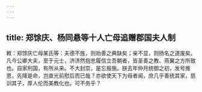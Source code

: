 ```yaml
---
---
---
```

title: 郑馀庆、杨同悬等十人亡母追赠郡国夫人制
---



敕：郑馀庆亡母某氏等：夫德不旌，则劝善之典缺矣；亲不显，则扬名之道废矣。凡今公卿大夫，至于元士，济济然抱忠履信立吾朝者，皆圣善之教、燕翼之方所致也。自家刑国，有所从来。不大封崇，是忘报施。朕去年仲月统御之初，发号推恩，先降是命，岂直光前慰后而已哉？亦欲使天下为母者闻，庶几乎善统其家，慈训其子，厚人伦而美教化也。可不务乎？